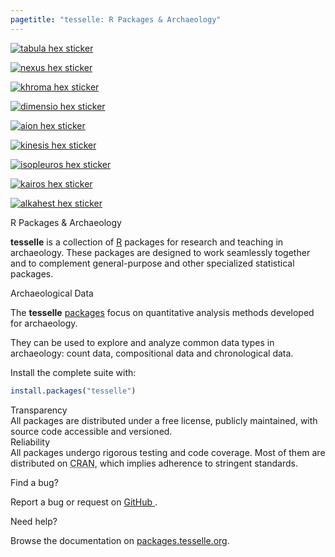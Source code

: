 ```yaml
---
pagetitle: "tesselle: R Packages & Archaeology"
---
```


::: {#front-page}

::: {#first .column-screen}
::: {.grid .column-page .band}

::: {.g-col-lg-6 .g-col-12 .g-col-md-12}
::: {.hex-badges}
<a href="https://packages.tesselle.org/tabula/">
  <div class=""></div>
  <img src="images/tabula.png" alt="tabula hex sticker" class="r1 c0">
</a>

<a href="https://packages.tesselle.org/nexus/">
  <div class="filtered r2 c0"></div>
  <img src="images/nexus.png" alt="nexus hex sticker" class="r2 c0">
</a>

<a href="https://packages.tesselle.org/khroma/">
  <div class="filtered r3 c0"></div>
  <img src="images/khroma.png" alt="khroma hex sticker" class="r3 c0">
</a>


<a href="https://packages.tesselle.org/dimensio/">
  <div class="filtered r2 c1"></div>
  <img src="images/dimensio.png" alt="dimensio hex sticker" class="r2 c1">
</a>

<a href="https://packages.tesselle.org/aion/">
 <div class="filtered r3 c1"></div>
 <img src="images/aion.png" alt="aion hex sticker" class="r3 c1">
</a>

<a href="https://packages.tesselle.org/kinesis/">
 <div class="filtered r4 c1"></div>
 <img src="images/kinesis.png" alt="kinesis hex sticker" class="r4 c1">
</a>

<a href="https://packages.tesselle.org/isopleuros/">
  <div class="filtered r4 c1"></div>
  <img src="images/isopleuros.png" alt="isopleuros hex sticker" class="r4 c2">
</a>


<a href="https://packages.tesselle.org/kairos/">
  <div class="filtered r2 c1"></div>
  <img src="images/kairos.png" alt="kairos hex sticker" class="r2 c2">
</a>

<a href="https://packages.tesselle.org/alkahest/">
 <div class="filtered r3 c1"></div>
 <img src="images/alkahest.png" alt="alkahest hex sticker" class="r3 c2">
</a>
:::
:::

::: {.g-col-lg-6 .g-col-12 .g-col-md-12}
[R Packages & Archaeology]{.tagline}

**tesselle** is a collection of [R](https://www.r-project.org/) packages for research and teaching in archaeology. These packages are designed to work seamlessly together and to complement general-purpose and other specialized statistical packages.
:::

:::
:::

::: {#second .column-screen}
::: {.grid .column-page .band}
::: {.g-col-lg-6 .g-col-12 .g-col-md-12}
[Archaeological Data]{.tagline}

The **tesselle** [packages](https://packages.tesselle.org) focus on quantitative analysis methods developed for archaeology.

They can be used to explore and analyze common data types in archaeology: count data, compositional data and chronological data.

Install the complete suite with:

```r
install.packages("tesselle")
```
:::

::: {.g-col-lg-6 .g-col-12 .g-col-md-12}
::: {.event}
<div class="eventTitle">[Transparency]{.tagline}</div>
<div class="eventDetails">All packages are distributed under a free license, publicly maintained, with source code accessible and versioned.</div>
:::

::: {.event}
<div class="eventTitle">[Reliability]{.tagline}</div>
<div class="eventDetails">All packages undergo rigorous testing and code coverage. Most of them are distributed on <abbr title="Comprehensive R Archive Network">CRAN</abbr>, which implies adherence to stringent standards.</div>
:::
:::
:::
:::

::: {#third}
::: {.grid .column-page .band}
::: {.g-col-lg-6 .g-col-12 .g-col-md-12}
[Find a bug?]{.tagline}

Report a bug or request on [GitHub <i class="bi bi-github" aria-hidden="true"></i>](https://github.com/tesselle/).
:::

::: {.g-col-lg-6 .g-col-12 .g-col-md-12}
[Need help?]{.tagline}

Browse the documentation on [packages.tesselle.org](https://packages.tesselle.org).
:::
:::
:::

:::
